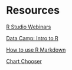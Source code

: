 # Resources

 [R Studio Webinars](https://www.rstudio.com/resources/webinars/) 
 
 [Data Camp: Intro to R](https://www.datacamp.com/courses/free-introduction-to-r)
 
 [How to use R Markdown](https://www.oreilly.com/learning/easy-reproducible-reports-with-r?utm_medium=social&utm_source=twitter.com&utm_campaign=lgen&utm_content=data+webcast+ki&cmp=tw-data-na-article-lgen_tw_webcast_ki)
 
 [Chart Chooser](http://www.yaksis.com/posts/r-chart-chooser.html)
 
 
 